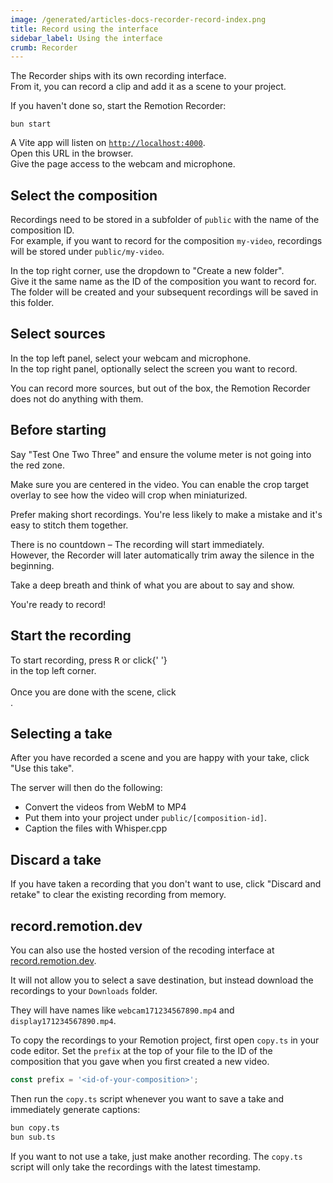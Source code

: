 ```yaml
---
image: /generated/articles-docs-recorder-record-index.png
title: Record using the interface
sidebar_label: Using the interface
crumb: Recorder
---
```



The Recorder ships with its own recording interface.  
From it, you can record a clip and add it as a scene to your project.

If you haven't done so, start the Remotion Recorder:

```tsx
bun start
```

A Vite app will listen on [`http://localhost:4000`](http://localhost:4000).  
Open this URL in the browser.  
Give the page access to the webcam and microphone.

## Select the composition

Recordings need to be stored in a subfolder of `public` with the name of the composition ID.  
For example, if you want to record for the composition `my-video`, recordings will be stored under `public/my-video`.

In the top right corner, use the dropdown to "Create a new folder".  
Give it the same name as the ID of the composition you want to record for.  
The folder will be created and your subsequent recordings will be saved in this folder.

## Select sources

In the top left panel, select your webcam and microphone.  
In the top right panel, optionally select the screen you want to record.

You can record more sources, but out of the box, the Remotion Recorder does not do anything with them.

## Before starting

Say "Test One Two Three" and ensure the volume meter is not going into the red zone.

Make sure you are centered in the video. You can enable the crop target overlay to see how the video will crop when miniaturized.

Prefer making short recordings. You're less likely to make a mistake and it's easy to stitch them together.

There is no countdown – The recording will start immediately.  
However, the Recorder will later automatically trim away the silence in the beginning.

Take a deep breath and think of what you are about to say and show.

You're ready to record!

## Start the recording

<div
  style={{
    display: 'flex',
    flexDirection: 'row',
    alignItems: 'center',
    flexWrap: 'wrap',
  }}
>
  <div>
    To start recording, press <kbd>R</kbd> or click{' '}
  </div>
  <RecordingButton type="start" />
  <div>in the top left corner.</div>
</div>
<br />
<div
  style={{
    display: 'flex',
    flexDirection: 'row',
    alignItems: 'center',
    flexWrap: 'wrap',
  }}
>
  <div>Once you are done with the scene, click</div>
  <RecordingButton type="stop" />
  <div>.</div>
</div>

## Selecting a take

After you have recorded a scene and you are happy with your take, click "Use this take".

The server will then do the following:

- Convert the videos from WebM to MP4
- Put them into your project under `public/[composition-id]`.
- Caption the files with Whisper.cpp

## Discard a take

If you have taken a recording that you don't want to use, click "Discard and retake" to clear the existing recording from memory.

## record.remotion.dev

You can also use the hosted version of the recoding interface at [record.remotion.dev](https://record.remotion.dev).

It will not allow you to select a save destination, but instead download the recordings to your `Downloads` folder.

They will have names like `webcam171234567890.mp4` and `display171234567890.mp4`.

To copy the recordings to your Remotion project, first open `copy.ts` in your code editor. Set the `prefix` at the top of your file to the ID of the composition that you gave when you first created a new video.

```ts title="copy.ts"
const prefix = '<id-of-your-composition>';
```

Then run the `copy.ts` script whenever you want to save a take and immediately generate captions:

```bash
bun copy.ts
bun sub.ts
```

If you want to not use a take, just make another recording. The `copy.ts` script will only take the recordings with the latest timestamp.
